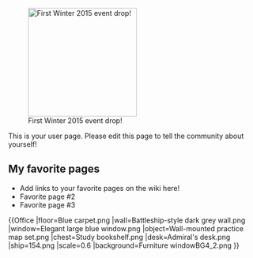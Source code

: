 [[File:Toki.jpg|thumb|220px|right|First Winter 2015 event drop!]]

This is your user page. Please edit this page to tell the community about yourself!

==My favorite pages==

* Add links to your favorite pages on the wiki here!
* Favorite page #2
* Favorite page #3

<nowiki>{{</nowiki>Office
|floor=Blue carpet.png
|wall=Battleship-style dark grey wall.png
|window=Elegant large blue window.png
|object=Wall-mounted practice map set.png
|chest=Study bookshelf.png
|desk=Admiral's desk.png
|ship=154.png
|scale=0.6
|background=Furniture windowBG4_2.png
<nowiki>}}</nowiki>